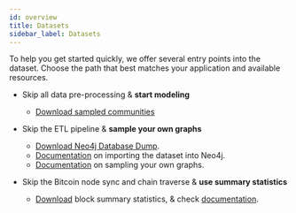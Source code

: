 ```yaml
---
id: overview
title: Datasets
sidebar_label: Datasets
---
```



To help you get started quickly, 
we offer several entry points into the dataset. 
Choose the path that best matches your application 
and available resources.



* Skip all data pre-processing & **start modeling**

    - [Download sampled communities](https://www.kaggle.com/datasets/vjalili/bitcoin-graph-sampled-communities)


* Skip the ETL pipeline & **sample your own graphs**
    - [Download Neo4j Database Dump](https://drive.google.com/drive/folders/1bAsjgVaIQrG2TDGkMtIEDPX8xKoiHJUf?usp=sharing).
    - [Documentation](/docs/bitcoin/etl/import#load) on importing the dataset into Neo4j.
    - [Documentation](/docs/bitcoin/sampling/overview) on sampling your own graphs.


* Skip the Bitcoin node sync and chain traverse & **use summary statistics**
    - [Download](https://drive.google.com/file/d/1_V-PNh9yhWDzQyvYj4If3m2HxNF6wiuz/view?usp=sharing) block summary statistics, & check [documentation](./stats).
